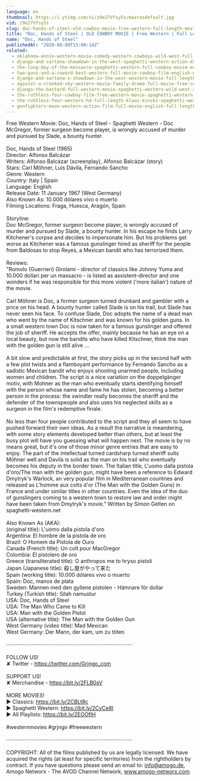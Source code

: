 ```yaml
---
language: en
thumbnail: https://i.ytimg.com/vi/z9e27Vfsy5s/maxresdefault.jpg
vid: z9e27Vfsy5s
slug: doc-hands-of-steel-old-cowboy-movie-free-western-full-length-movies-free-youtube-movie
title: "Doc, Hands of Steel | OLD COWBOY MOVIE | Free Western | Full Length Movies | Free YouTube Movie"
name: "Doc, Hands of Steel"
publishedAt: "2020-08-09T13:00:14Z"
related:
  - oklahoma-annie-western-movie-comedy-western-cowboys-wild-west-full-movie-english
  - django-and-sartana-showdown-in-the-west-spaghetti-western-action-drama-english
  - the-long-day-of-the-massacre-spaghetti-western-full-cowboy-movie-english-wild-west
  - two-guns-and-a-coward-best-western-full-movie-cowboy-film-english-wild-west
  - django-and-sartana-s-showdown-in-the-west-western-movie-full-length-movie-free-film
  - against-a-crooked-sky-western-movie-family-drama-full-movie-free-cowboy-film-free-movie
  - django-the-bastard-full-western-movie-spaghetti-western-wild-west-action
  - the-ruthless-four-cowboy-film-free-western-movie-spaghetti-western-english
  - the-ruthless-four-western-hd-full-length-klaus-kinski-spaghetti-western-full-movie
  - gunfighters-moon-western-action-film-full-movie-english-full-length-film-hd-1080p
---
```


Free Western Movie: Doc, Hands of Steel - Spaghetti Western - Doc McGregor, former surgeon become player, is wrongly accused of murder and pursued by Slade, a bounty hunter.<br />
<br />
Doc, Hands of Steel (1965)<br />
Director: Alfonso Balcázar<br />
Writers: Alfonso Balcázar (screenplay), Alfonso Balcázar (story) <br />
Stars: Carl Möhner, Luis Dávila, Fernando Sancho<br />
Genre: Western <br />
Country: Italy | Spain<br />
Language: English<br />
Release Date: 11 January 1967 (West Germany) <br />
Also Known As: 10.000 dólares vivo o muerto <br />
Filming Locations: Fraga, Huesca, Aragón, Spain <br />
<br />
Storyline:<br />
Doc McGregor, former surgeon become player, is wrongly accused of murder and pursued by Slade, a bounty hunter. In his escape he finds Larry Kitchener's corpse and decides to impersonate him. But his problems get worse as Kitchener was a famous gunslinger hired as sheriff for the people from Baldosas to stop Reyes, a Mexican bandit who has terrorized them.<br />
<br />
Reviews:<br />
"Romolo (Guerrieri) Girolami - director of classics like Johnny Yuma and 10.000 dollari per un massacro - is listed as assistent-director and one wonders if he was responsible for this more violent ('more italian') nature of the movie.<br />
<br />
Carl Möhner is Doc, a former surgeon turned drunkard and gambler with a price on his head. A bounty hunter called Slade is on his trail, but Slade has never seen his face. To confuse Slade, Doc adopts the name of a dead man who went by the name of Kitschner and was known for his golden guns. In a small western town Doc is now taken for a famous gunslinger and offered the job of sheriff. He accepts the offer, mainly because he has an eye on a local beauty, but now the bandits who have killed Kitschner, think the man with the golden gun is still alive ...<br />
<br />
A bit slow and predictable at first, the story picks up in the second half with a few plot twists and a flamboyant performance by Fernando Sancho as a sadistic Mexican bandit who enjoys shooting unarmed people, including women and children. The script is a nice variation on the doppelgänger motiv, with Mohner as the man who eventually starts identifying himself with the person whose name and fame he has stolen, becoming a better person in the process: the swindler really becomes the sheriff and the defender of the townspeople and also uses his neglected skills as a surgeon in the film's redemptive finale.<br />
<br />
No less than four people contributed to the script and they all seem to have pushed forward their own ideas. As a result the narrative is meandering, with some story elements developed better than others, but at least the busy plot will have you guessing what will happen next. The movie is by no means great, but it's one of those minor genre entries that are easy to enjoy. The part of the intellectual turned cardsharp turned sheriff suits Möhner well and Davila is solid as the man on his trail who eventually becomes his deputy in the border town. The Italian title, L'uomo dalla pistola d'oro/The man with the golden gun, might have been a reference to Edward Dmytryk's Warlock, an very popular film in Mediterranean countries and released as L'homme aux colts d'or (The Man with the Golden Guns) in France and under similar titles in other countries. Even the idea of the duo of gunslingers coming to a western town to restore law and order might have been taken from Dmytryk's movie." Written by Simon Gelten on spaghetti-western.net <br />
<br />
Also Known As (AKA):<br />
(original title): L'uomo dalla pistola d'oro<br />
Argentina: El hombre de la pistola de oro<br />
Brazil: O Homem da Pistola de Ouro<br />
Canada (French title): Un colt pour MacGregor<br />
Colombia: El pistolero de oro<br />
Greece (transliterated title): O anthropos me to hryso pistoli<br />
Japan (Japanese title): 殺し屋がやって来た<br />
Spain (working title): 10.000 dólares vivo o muerto<br />
Spain: Doc, manos de plata<br />
Sweden: Mannen med den gyllene pistolen - Hämnare för dollar<br />
Turkey (Turkish title): Silah namustur<br />
USA: Doc, Hands of Steel<br />
USA: The Man Who Came to Kill<br />
USA: Man with the Golden Pistol<br />
USA (alternative title): The Man with the Golden Gun<br />
West Germany (video title): Mad Mexican<br />
West Germany: Der Mann, der kam, um zu töten<br />
<br />
····················································································<br />
<br />
FOLLOW US!<br />
✘ Twitter - https://twitter.com/Grjngo_com<br />
<br />
SUPPORT US!<br />
✘ Merchandise - https://bit.ly/2FLB0sV<br />
<br />
MORE MOVIES! <br />
► Classics: https://bit.ly/2CBLt8c <br />
► Spaghetti Western: https://bit.ly/2CyCe8I <br />
► All Playlists: https://bit.ly/2EOOfIH <br />
<br />
#westernmovies #grjngo #freewestern<br />
<br />
····················································································<br />
<br />
COPYRIGHT: All of the films published by us are legally licensed. We have acquired the rights (at least for specific territories) from the rightholders by contract. If you have questions please send an email to: info@amogo.de, Amogo Networx - The AVOD Channel Network, www.amogo-networx.com.